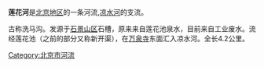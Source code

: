{{Unreferenced|time=2017-12-11T12:44:59+00:00}}
'''莲花河'''是[[北京|北京地区]]的一条河流,[[凉水河|凉水河]]的支流。

古称洗马沟。发源于[[石景山区|石景山区]]石槽，原来来自莲花池泉水，目前来自工业废水。流经莲花池（之前的部分又称新开渠），在[[万泉寺|万泉寺]]东面汇入凉水河。全长4.2公里。

[[Category:北京市河流|Category:北京市河流]]